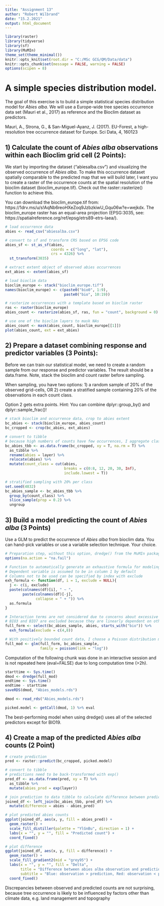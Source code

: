 ---
title: "Assignment 13"
author: "Robert Wilbrand"
date: "15.2.2021"
output: html_document
---

```{r setup, message=FALSE}
library(raster)
library(tidyverse)
library(sf)
library(MuMIn)
theme_set(theme_minimal())
knitr::opts_knit$set(root.dir = "C:/MSc GCG/QM/Data/data")
knitr::opts_chunk$set(message = FALSE, warning = FALSE)
options(scipen = 8)
```

# A simple species distribution model.

The goal of this exercise is to build a simple statistical species distribution model for *Abies alba*. We will use a  Europe-wide tree species occurrence data set (Mauri et al., 2017) as reference and the Bioclim dataset as predictors.

Mauri, A., Strona, G., & San-Miguel-Ayanz, J. (2017). EU-Forest, a high-resolution tree occurrence dataset for Europe. Sci Data, 4, 160123

## 1) Calculate the count of *Abies alba* observations within each Bioclim grid cell (2 Points): 

We start by importing the dataset ("abiesalba.csv") and visualizing the observed occurrence of *Abies alba*. To make this occurrence dataset spatially comparable to the predicted map that we will build later, I want you to create a raster of the occurrence counts at the spatial resolution of the bioclim dataset (bioclim_europe.tif). Check out the raster::rasterize() function to achieve this.

You can download the bioclim_europe.tif from: https://1drv.ms/u/s!AqNb6reoHXeZoq9JzbzkiwU_Gqu06w?e=wejkdx. The bioclim_europe raster has an equal-area projection (EPSG:3035, see: https://spatialreference.org/ref/epsg/etrs89-etrs-laea/). 

```{r, warning=FALSE, message=F}
# load occurrence data
abies <- read_csv("abiesalba.csv")

# convert to sf and transform CRS based on EPSG code
abies_sf <- st_as_sf(abies,
                     coords = c("long", "lat"),
                     crs = 4326) %>% 
  st_transform(3035)

# extract extent object of observed abies occurrences
ext_abies <- extent(abies_sf)

# load bioclim data
bioclim_europe <- stack("bioclim_europe.tif")
names(bioclim_europe) <- c(paste0("bio0", 1:9),
                           paste0("bio", 10:19))

# rasterize occurrences with a template based on bioclim raster
ras <- raster(bioclim_europe)
abies_count <- rasterize(abies_sf, ras, fun = "count", background = 0)

# use one of the bioclim layers to mask NAs
abies_count <- mask(abies_count, bioclim_europe[[1]])
plot(abies_count, ext = ext_abies)
```

## 2) Prepare a dataset combining response and predictor variables (3 Points): 

Before we can train our statistical model, we need to create a random sample from our response and predictor variables. The result should be a data.frame. Note, stack the bioclim and count raster before sampling. 

When sampling, you have two options: 1) a random sample of 20% of the observed grid-cells, OR 2) create a stratified sample containing 20% of the observations in each count class.

Option 2 gets extra points. Hint: You can combine dplyr::group_by() and dplyr::sample_frac()!

```{r}
# stack bioclim and occurrence data, crop to abies extent
bc_abies <- stack(bioclim_europe, abies_count)
bc_cropped <- crop(bc_abies, ext_abies)

# convert to tibble
# because high numbers of counts have few occurrences, I aggregate classes: 9-12 counts, 13-20 counts, 21-30 counts, 30+ counts
bc_abies_tbb <- as.data.frame(bc_cropped, xy = T, na.rm = T) %>%
  as_tibble %>% 
  rename(abies = layer) %>% 
  relocate(abies) %>% 
  mutate(count_class = cut(abies,
                           breaks = c(0:8, 12, 20, 30, Inf),
                           include.lowest = T))

# stratified sampling with 20% per class
set.seed(4832)
bc_abies_sample <- bc_abies_tbb %>% 
  group_by(count_class) %>% 
  slice_sample(prop = 0.2) %>% 
  ungroup
```

## 3) Build a model predicting the count of *Abies alba* (3 Points)

Use a GLM to predict the occurrence of *Abies alba* from bioclim data. You can hand-pick variables or use a variable selection technique. Your choice.

```{r}
# Preparation step, without this option, dredge() from the MuMIn package likely fails
options(na.action = "na.fail")

# Function to automatically generate an exhaustive formula for modeling
# Dependent variable is assumed to be in column 1 by default
# Columns not to be used can be specified by index with exclude
exh_formula <- function(df, i = 1, exclude = NULL){
  j <- c(i, exclude)
  paste(colnames(df)[i], " ~ ",
        paste(colnames(df)[-j],
              collapse = " + ")) %>%
  as.formula
}

# Interaction terms are not considered due to concerns about excessive computation time and because some terms already implicitly consider interactions (e.g. BIO8: Mean temperature of wettest quarter)
# BIO3 and BIO7 are excluded because they are linearly dependent on other variables
full_form <- select(bc_abies_sample, abies, starts_with("bio")) %>%
  exh_formula(exclude = c(4,8))

# With positively bounded count data, I choose a Poisson distribution model
full_mod <- glm(full_form, bc_abies_sample,
                family = poisson(link = "log"))
```

Computation of the following chunk was done in an interactive session and is not repeated here (eval=FALSE) due to long computation time (>2h).

```{r, eval=FALSE}
starttime <- Sys.time()
dmod <- dredge(full_mod)
endtime <- Sys.time()
endtime - starttime
saveRDS(dmod, "Abies_models.rds")
```

```{r}
dmod <- read_rds("Abies_models.rds")

picked.model <- getCall(dmod, 1) %>% eval
```

The best-performing model when using dredge() uses all of the selected predictors except for BIO19.

## 4) Create a map of the predicted *Abies alba* counts (2 Point)

```{r, warning=FALSE, message=F}
# create prediction
pred <- raster::predict(bc_cropped, picked.model)

# convert to tibble
# predictions need to be back-transformed with exp()
pred_df <- as.data.frame(pred, xy = T) %>% 
  as_tibble %>% 
  mutate(abies_pred = exp(layer))

# join prediction to data tibble to calculate difference between prediction and observation
joined_df <- left_join(bc_abies_tbb, pred_df) %>% 
  mutate(difference = abies - abies_pred)

# plot predicted abies counts
ggplot(joined_df, aes(x, y, fill = abies_pred)) +
  geom_raster() +
  scale_fill_distiller(palette = "YlGnBu", direction = 1) +
  labs(x = "", y = "", fill = "Predicted count") +
  coord_fixed()

# plot difference
ggplot(joined_df, aes(x, y, fill = difference)) +
  geom_raster() +
  scale_fill_gradient2(mid = "grey95") +
  labs(x = "", y = "", fill = "Delta",
       title = "Difference between abies alba observation and prediction",
       subtitle = "Blue: observation > prediction, Red: observation < prediction") +
  coord_fixed()
```

Discrepancies between observed and predicted counts are not surprising, because tree occurrence is likely to be influenced by factors other than climate data, e.g. land management and topography